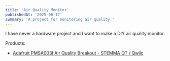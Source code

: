 ```yaml
---
title: 'Air Quality Monitor'
publishedAt: '2025-06-17'
summary: 'A project for monitoring air quality.'
---
```


I have never a hardware project and I want to make a DIY air quality monitor.

Products:
 - [Adafruit PMSA003I Air Quality Breakout - STEMMA QT / Qwiic](https://www.adafruit.com/product/4632)

